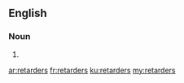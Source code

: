 ==English==

===Noun===
{{head|en|plural}}

# {{plural of|retarder|lang=en|nocat=1}}

[[ar:retarders]]
[[fr:retarders]]
[[ku:retarders]]
[[my:retarders]]